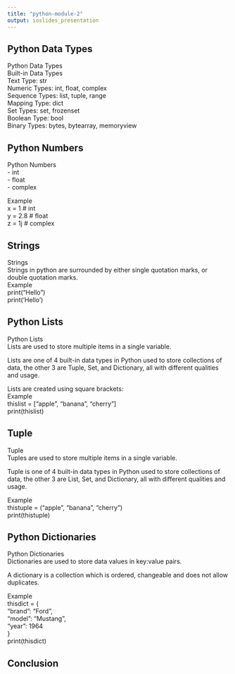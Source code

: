 ```yaml
---
title: "python-module-2"
output: ioslides_presentation
---
```


## Python Data Types
Python Data Types <br />
Built-in Data Types <br />
Text Type:	str <br />
Numeric Types:	int, float, complex <br />
Sequence Types:	list, tuple, range <br />
Mapping Type:	dict <br />
Set Types:	set, frozenset <br />
Boolean Type:	bool <br />
Binary Types:	bytes, bytearray, memoryview <br />

## Python Numbers
Python Numbers <br />
- int <br />
- float <br />
- complex

Example <br />
x = 1    # int <br />
y = 2.8  # float <br />
z = 1j   # complex

## Strings
Strings <br />
Strings in python are surrounded by either single quotation marks, or double quotation marks. <br />
Example <br />
print("Hello") <br />
print('Hello')

## Python Lists
Python Lists <br />
Lists are used to store multiple items in a single variable.

Lists are one of 4 built-in data types in Python used to store collections of data, the other 3 are Tuple, Set, and Dictionary, all with different qualities and usage.

Lists are created using square brackets: <br />
Example <br />
thislist = ["apple", "banana", "cherry"] <br />
print(thislist)


## Tuple
Tuple <br />
Tuples are used to store multiple items in a single variable.

Tuple is one of 4 built-in data types in Python used to store collections of data, the other 3 are List, Set, and Dictionary, all with different qualities and usage.

Example <br />
thistuple = ("apple", "banana", "cherry") <br />
print(thistuple)

## Python Dictionaries
Python Dictionaries <br />
Dictionaries are used to store data values in key:value pairs.

A dictionary is a collection which is ordered, changeable and does not allow duplicates.

Example <br />
thisdict = { <br />
  "brand": "Ford", <br />
  "model": "Mustang", <br />
  "year": 1964 <br />
} <br />
print(thisdict)

## Conclusion
